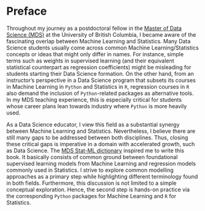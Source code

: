 # Preface {.unnumbered}

Throughout my journey as a postdoctoral fellow in the [Master of Data Science (MDS)](https://masterdatascience.ubc.ca/) at the University of British Columbia, I became aware of the fascinating overlap between Machine Learning and Statistics. Many Data Science students usually come across common Machine Learning/Statistics concepts or ideas that might only differ in names. For instance, simple terms such as weights in supervised learning (and their equivalent statistical counterpart as regression coefficients) might be misleading for students starting their Data Science formation. On the other hand, from an instructor's perspective in a Data Science program that subsets its courses in Machine Learning in `Python` and Statistics in `R`, regression courses in `R` also demand the inclusion of `Python`-related packages as alternative tools. In my MDS teaching experience, this is especially critical for students whose career plans lean towards industry where `Python` is more heavily used.

As a Data Science educator, I view this field as a substantial synergy between Machine Learning and Statistics. Nevertheless, I believe there are still many gaps to be addressed between both disciplines. Thus, closing these critical gaps is imperative in a domain with accelerated growth, such as Data Science. The [MDS Stat-ML dictionary](https://ubc-mds.github.io/resources_pages/terminology/) inspired me to write this book. It basically consists of common ground between foundational supervised learning models from Machine Learning and regression models commonly used in Statistics. I strive to explore common modelling approaches as a primary step while highlighting different terminology found in both fields. Furthermore, this discussion is not limited to a simple conceptual exploration. Hence, the second step is hands-on practice via the corresponding `Python` packages for Machine Learning and `R` for Statistics.
